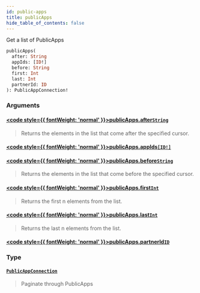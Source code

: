 ```yaml
---
id: public-apps
title: publicApps
hide_table_of_contents: false
---
```








Get a list of PublicApps

```graphql
publicApps(
  after: String
  appIds: [ID!]
  before: String
  first: Int
  last: Int
  partnerId: ID
): PublicAppConnection!
```


### Arguments

#### [<code style={{ fontWeight: 'normal' }}>publicApps.<b>after</b></code>](#)<Bullet />[`String`](/adminidentity/api/graphql-admin/reference/scalars/string) <Badge class="secondary" text="scalar"/>
> Returns the elements in the list that come after the specified cursor.
> 

#### [<code style={{ fontWeight: 'normal' }}>publicApps.<b>appIds</b></code>](#)<Bullet />[`[ID!]`](/adminidentity/api/graphql-admin/reference/scalars/id) <Badge class="secondary" text="list"/> <Badge class="secondary" text="scalar"/>
> 
> 

#### [<code style={{ fontWeight: 'normal' }}>publicApps.<b>before</b></code>](#)<Bullet />[`String`](/adminidentity/api/graphql-admin/reference/scalars/string) <Badge class="secondary" text="scalar"/>
> Returns the elements in the list that come before the specified cursor.
> 

#### [<code style={{ fontWeight: 'normal' }}>publicApps.<b>first</b></code>](#)<Bullet />[`Int`](/adminidentity/api/graphql-admin/reference/scalars/int) <Badge class="secondary" text="scalar"/>
> Returns the first n elements from the list.
> 

#### [<code style={{ fontWeight: 'normal' }}>publicApps.<b>last</b></code>](#)<Bullet />[`Int`](/adminidentity/api/graphql-admin/reference/scalars/int) <Badge class="secondary" text="scalar"/>
> Returns the last n elements from the list.
> 

#### [<code style={{ fontWeight: 'normal' }}>publicApps.<b>partnerId</b></code>](#)<Bullet />[`ID`](/adminidentity/api/graphql-admin/reference/scalars/id) <Badge class="secondary" text="scalar"/>
> 
> 

### Type

#### [`PublicAppConnection`](/adminidentity/api/graphql-admin/reference/objects/public-app-connection) <Badge class="secondary" text="object"/>
> Paginate through PublicApps
> 





